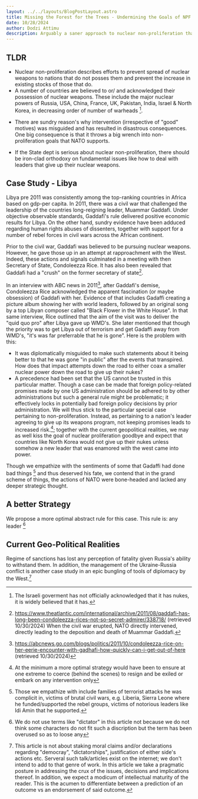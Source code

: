 ```yaml
---
layout: ../../layouts/BlogPostLayout.astro
title: Missing the Forest for the Trees - Undermining the Goals of NPF while pretending to achieve it
date: 10/28/2024
author: Dodzi Attimu
description: Arguably a saner approach to nuclear non-proliferation than what the experts have utilized so far
---
```


## TLDR
- Nuclear non-proliferation describes efforts to prevent spread of nuclear weapons to nations that do not posses them and prevent the increase in existing stocks of those that do.
- A number of countries are believed to or/
and acknowledged their possession of nuclear weapons. These include the major nuclear powers of Russia, USA, China, France, UK, Pakistan, India, Israel & North Korea, in decreasing order of number of warheads [^is-nukes].

[^is-nukes]: The Israeli goverment has not officially acknowledged that it has nukes, it is widely believed that it has.

- There are sundry reason's why intervention (irrespective of "good" motives) was misguided and has resulted in disastrous consequences. One big consequence is that it throws a big wrench into non-proliferation goals that NATO supports.

- If the State dept is serious about nuclear non-proliferation, there should be iron-clad orthodoxy on fundamental issues like how to deal with leaders that give up their nuclear weapons.

## Case Study - Libya
Libya pre 2011 was consistently among the top-ranking countries in Africa based on gdp-per capita. In 2011, there was a civil war that challenged the leadership of the countries long-reigning leader, Muammar Gaddafi. Under objective observable standards, Gaddafi's rule delivered positive economic results for Libya. On the other hand, sundry evidence have been adduced regarding human rights abuses of dissenters, together with support for a number of rebel forces in civil wars across the African continent. 

Prior to the civil war, Gaddafi was believed to be pursuing nuclear weapons. However, he gave those up in an attempt at rapproachment with the West. Indeed, these actions and signals culminated in a meeting with then Secretary of State, Condoleezza Rice. It has also been revealed that Gaddafi had a "crush" on the former secretary of state[^crush].
[^crush]: https://www.theatlantic.com/international/archive/2011/08/qaddafi-has-long-been-condoleezza-rices-not-so-secret-admirer/338718/ (retrieved 10/30/2024)
When the civil war erupted, NATO [^nato] directly intervened, directly leading to the deposition and death of Muammar Gaddafi. 
[^nato]: This was effectively the US, becasue though France was leading the operations (and as President Obama infamously said, the US led from behind), the intervention wouldn't have happened if there was objection from President Obama. US efforts were also higher than those of France. 

In an interview with ABC news in 2011[^abc-int], after Gaddafi's demise, Condoleezza Rice acknowledged the apparent fascination (or maybe obsession) of Gaddafi with her. Evidence of that includes Gadaffi creating a picture album showing her with world leaders, followed by an original song by a top Libyan composer called "Black Flower in the White House". In that same interview, Rice outlined that the aim of the visit was to deliver the "quid quo pro" after Libya gave up WMD's. She later mentioned that though the priority was to get Libya out of terrorism and get Gadaffi away from WMD's, "it's was far preferrable that he is gone".
Here is the problem with this:
- It was diplomatically misguided to make such statements about it being better to that he was gone "in public" after the events that transpired. How does that impact attempts down the road to either coax a smaller nuclear power down the road to give up their nukes?
- A precedence had been set that the US cannot be trusted in this particular matter. Though a case can be made that foreign policy-related promises made by one US administration should be adhered to by other administrations but such a general rule might be problematic; it effectively locks in potentially bad foreign policy decisions by prior administration. We will thus stick to the particular special case pertaining to non-proliferation. Instead, as pertaining to a nation's leader agreeing to give up its weapons program, not keeping promises leads to increased risk.[^trust]; together with the current geopolitical realities, we may as well kiss the goal of nuclear proliferation goodbye and expect that countries like North Korea would not give up their nukes unless somehow a new leader that was enamored with the west came into power.

[^trust]:  At the minimum a more optimal strategy would have been to ensure at one extreme to coerce (behind the scenes) to resign and be exiled or embark on any intervention only

[^abc-int]: https://abcnews.go.com/blogs/politics/2011/10/condoleezza-rice-on-her-eerie-encounter-with-gadhafi-how-quickly-can-i-get-out-of-here (retrieved 10/30/2024)

Though we empathize with the sentiments of some that Gadaffi had done bad things [^gadaffi-evils] and thus deserved his fate, we contend that in the grand scheme of things, the actions of NATO were bone-headed and lacked any deeper strategic thought. 

[^gadaffi-evils]: Those we empathize with include families of terrorist attacks he was complicit in, victims of brutal civil wars, e.g. Liberia, Sierra Leone where he funded/supported the rebel groups, victims of notorious leaders like Idi Amin that he supported. 

## A better Strategy
We propose a more optimal abstract rule for this case. This rule is: any leader [^dictator]

[^dictator]: We do not use terms like "dictator" in this article not because we do not think some characters do not fit such a discription but the term has been overused so as to loose any 

## Current Geo-Political Realities
Regime of sanctions has lost any perception of fatality given Russia's ability to withstand them. In addition, the management of the Ukraine-Russia conflict is another case study in an epic bungling of tools of diplomacy by the West.[^validity]

[^validity]: This article is not about staking moral claims and/or declarations regarding "democray", "dictatorships", justification of either side's actions etc. Serveral such talk/articles exist on the internet; we don't intend to add to that genre of work. In this article we take a pragmatic posture in addressing the crux of the issues, decisions and implications thereof. In addition, we expect a modicum of intellectual maturity of the reader. This is the acumen to differentiate between a prediction of an outcome vs an endorsement of said outcome. 

